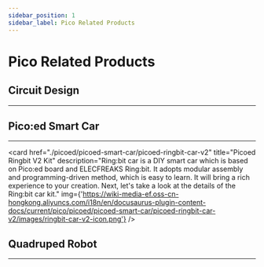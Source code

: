 ```yaml
---
sidebar_position: 1
sidebar_label: Pico Related Products
---
```












# Pico Related Products


## Circuit Design
---

<cardbox>
  <card
    href="./picoed/circuit-design/picoed-starter-kit/"
    title="Picoed Starter Kit"
    description="The Pico:ed Little Scientist Kit is a Pico:ed starter kit developed by the ELECFREAKS team for teens to learn circuits and programming. The kit provides numerous electronic components such as LEDs, buttons, buzzers, temperature sensors, servos, motors and colorful light rings. It also comes with numerous reference cases and detailed documentation to help you get started quickly. The Pico:ed Little Scientist Kit accompanies you into the wonderful world of electronics."
    img={'https://wiki-media-ef.oss-cn-hongkong.aliyuncs.com/i18n/en/docusaurus-plugin-content-docs/current/pico/picoed/circuit-design/picoed-starter-kit/images/starter-kit-icon.png'}
  />
</cardbox>

<cardbox>
  <card
    href="./wukong2040/raspberry-pi-pico-inventors-kit/"
    title="Raspberry Pi Pico Inventors Kit"
    description="The Wukong2040 Inventor's Kit is a kit developed for inventors learning to program electronics. It includes a multifunctional expansion board-the Wukong2040, designed for the Raspberry Pi Pico, as well as 11 different types of sensors and actuators to create a wide range of interesting and practical projects. "
    img={'https://wiki-media-ef.oss-cn-hongkong.aliyuncs.com/i18n/en/docusaurus-plugin-content-docs/current/pico/wukong2040/raspberry-pi-pico-inventors-kit/images/wukong2040-inventors-kit-icon.png'}
  />
</cardbox>

## Pico:ed Smart Car
---

<cardbox>
  <card
    href="./picoed/picoed-smart-car/picoed-smart-cutebot"
    title="Pico:ed Smart Cutebot kit"
    description="ELECFREAKS Pico:ed Smart Cutebot is a rear-drive smart car driven by dual high speed motors. There are many on-board equipments on the Pico:ed Smart Cutebot including ultrasonic sensor, two RGB LED headlights, clearance lamps on thebo ttom, two line-tracking probes, an active buzzer as the horn and so on! Let's drive your first smart carELECFREAKS Pico:ed Smart Cutebot is a rear-drive smart car driven by dual high speed motors."
    img={'https://wiki-media-ef.oss-cn-hongkong.aliyuncs.com/i18n/en/docusaurus-plugin-content-docs/current/pico/picoed/picoed-smart-car/picoed-smart-cutebot/images/smart-cutebot-icon.png'}
  />

  <card
    href="./picoed/picoed-smart-car/picoed-ringbit-car-v2"
    title="Picoed Ringbit V2 Kit"
    description="Ring:bit car is a DIY smart car which is based on Pico:ed board and ELECFREAKS Ring:bit. It adopts modular assembly and programming-driven method, which is easy to learn. It will bring a rich experience to your creation. Next, let's take a look at the details of the Ring:bit car kit."
    img={'https://wiki-media-ef.oss-cn-hongkong.aliyuncs.com/i18n/en/docusaurus-plugin-content-docs/current/pico/picoed/picoed-smart-car/picoed-ringbit-car-v2/images/ringbit-car-v2-icon.png'}
  />
</cardbox>

## Quadruped Robot
---

<cardbox>
  <card
    href="./cm4-xgo-robot-kit"
    title="CM4 XGO Robot Kit"
    description="XGO-lite2 is a desktop Al robot dog with 15 DOF and a gripper powered by a Raspberry CM4 for Al edge computing applications. It has a 2.3KG.CM serial bus servo, supports omnidirectional movement, 6D posture control, posture stability, multiple motion gaits, internally equipped with 6-axis IMU, joint position sensors and current sensors for position feedback, joint rotation and torque readings for internal algorithms and secondary development. The robot dog allows for Blocky and Python programming via a custom APP or PC for developing Al applications."
    img={'https://wiki-media-ef.oss-cn-hongkong.aliyuncs.com/i18n/en/docusaurus-plugin-content-docs/current/pico/cm4-xgo-robot-kit/images/cm4-xgo-robot-kit-icon.png'}
  />
</cardbox>
